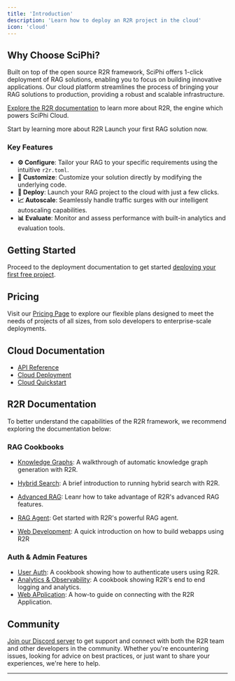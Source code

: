 ```yaml
---
title: 'Introduction'
description: 'Learn how to deploy an R2R project in the cloud'
icon: 'cloud'
---
```



## Why Choose SciPhi?

Built on top of the open source R2R framework, SciPhi offers 1-click deployment of RAG solutions, enabling you to focus on building innovative applications. Our cloud platform streamlines the process of bringing your RAG solutions to production, providing a robust and scalable infrastructure.

[Explore the R2R documentation](https://r2r-docs.sciphi.ai/) to learn more about R2R, the engine which powers SciPhi Cloud.


<CardGroup cols={2}>

<Card title="Watch a demo" icon="tv" href="https://www.youtube.com/embed/fXLqtmgFQTU?si=yGNO5qqh1W6pCiOm">
 Start by learning more about R2R
</Card>


<Card title="Deploy a project" icon="rocket" href="/sciphi-cloud/deploy">
 Launch your first RAG solution now.
</Card>

</CardGroup>

### Key Features

- **⚙️ Configure**: Tailor your RAG to your specific requirements using the intuitive `r2r.toml`.
- **🔧 Customize**: Customize your solution directly by modifying the underlying code.
- **🚀 Deploy**: Launch your RAG project to the cloud with just a few clicks.
- **📈 Autoscale**: Seamlessly handle traffic surges with our intelligent autoscaling capabilities.
- **📊 Evaluate**: Monitor and assess performance with built-in analytics and evaluation tools.


## Getting Started

Proceed to the deployment documentation to get started [deploying your first free project](/sciphi-cloud/deploy).

## Pricing

Visit our [Pricing Page](https://www.sciphi.ai/#pricing) to explore our flexible plans designed to meet the needs of projects of all sizes, from solo developers to enterprise-scale deployments.

## Cloud Documentation

- [API Reference](/api-reference)
- [Cloud Deployment](/sciphi-cloud/deploy)
- [Cloud Quickstart](/sciphi-cloud/quickstart)

## R2R Documentation

To better understand the capabilities of the R2R framework, we recommend exploring the documentation below:

### RAG Cookbooks

- [Knowledge Graphs](/cookbooks/knowledge-graph): A walkthrough of automatic knowledge graph generation with R2R.
- [Hybrid Search](/cookbooks/hybrid-search): A brief introduction to running hybrid search with R2R.
- [Advanced RAG](/cookbooks/advanced-rag): Leanr how to take advantage of R2R's advanced RAG features.
- [RAG Agent](/cookbooks/agent): Get started with R2R's powerful RAG agent.

- [Web Development](/cookbooks/web-dev): A quick introduction on how to build webapps using R2R

### Auth & Admin Features
- [User Auth](/cookbooks/user-auth): A cookbook showing how to authenticate users using R2R.
- [Analytics & Observability](/cookbooks/observability): A cookbook showing R2R's end to end logging and analytics.
- [Web APplication](/cookbooks/application): A how-to guide on connecting with the R2R Application.

## Community

[Join our Discord server](https://discord.gg/p6KqD2kjtB) to get support and connect with both the R2R team and other developers in the community. Whether you're encountering issues, looking for advice on best practices, or just want to share your experiences, we're here to help.

---